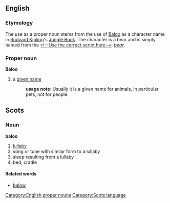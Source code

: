 == English ==
=== Etymology ===
The use as a proper noun stems from the use of [[Baloo]] as a character name in [[w:Rudyard Kipling|Rudyard Kipling]]'s [[w:Jungle Book|Jungle Book]].  The character is a bear and is simply named from the {{Hind.}} [[<!--Use the correct script here-->]], ''[[bear]]''.

{{etystub}}
=== Proper noun ===
[[Category:English proper nouns]]
'''Baloo'''
# a [[given name]] 
#:'''usage note''': Usually it is a given name for animals, in particular pets, not for people.

== Scots ==
[[Category:Scots language]]
=== Noun ===
'''baloo'''
# [[lullaby]]
# song or tune with similar form to a lullaby
# sleep resulting from a lullaby
# bed, cradle
==== Related words ====
* [[balow]]